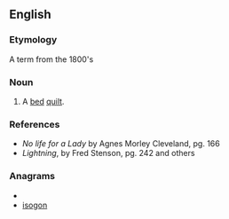 ==English==

===Etymology===
A term from the 1800's 

===Noun===
{{en-noun|s}}

# A [[bed]] [[quilt]].

===References===
*''No life for a Lady'' by Agnes Morley Cleveland, pg. 166
*''Lightning'', by Fred Stenson, pg. 242 and others

===Anagrams===
* {{alphagram|ginoos}}
* [[isogon#English|isogon]]